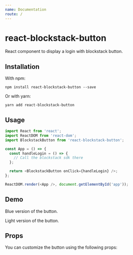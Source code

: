 ```yaml
---
name: Documentation
route: /
---
```



# react-blockstack-button

React component to display a login with blockstack button.

<BlockstackButton />

## Installation

With npm:

`npm install react-blockstack-button --save`

Or with yarn:

`yarn add react-blockstack-button`

## Usage

```javascript
import React from 'react';
import ReactDOM from 'react-dom';
import BlockstackButton from 'react-blockstack-button';

const App = () => {
  const handleLogin = () => {
    // Call the blockstack sdk there
  };

  return <BlockstackButton onClick={handleLogin} />;
};

ReactDOM.render(<App />, document.getElementById('app'));
```

## Demo

Blue version of the button.

<Playground>
  <BlockstackButton />
</Playground>

Light version of the button.

<Playground>
  <BlockstackButton variant="light" />
</Playground>

## Props

You can customize the button using the following props:

<Props of={BlockstackButton} />
